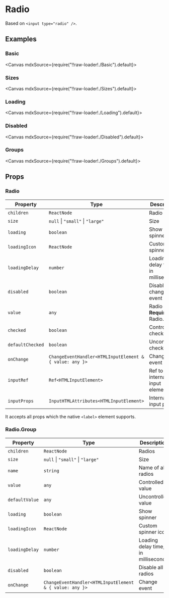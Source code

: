 
<Meta title="Forms/Radio" />

# Radio

Based on `<input type="radio" />`.

## Examples

### Basic

<Canvas mdxSource={require("!!raw-loader!./Basic").default}>
  <Story id="examples-radio--basic" />
</Canvas>

### Sizes

<Canvas mdxSource={require("!!raw-loader!./Sizes").default}>
  <Story id="examples-radio--sizes" />
</Canvas>

### Loading

<Canvas mdxSource={require("!!raw-loader!./Loading").default}>
  <Story id="examples-radio--loading" />
</Canvas>

### Disabled

<Canvas mdxSource={require("!!raw-loader!./Disabled").default}>
  <Story id="examples-radio--disabled" />
</Canvas>

### Groups

<Canvas mdxSource={require("!!raw-loader!./Groups").default}>
  <Story id="examples-radio--groups" />
</Canvas>

## Props

### Radio

| Property         | Type                                                    | Description                              |
| ---------------- | ------------------------------------------------------- | ---------------------------------------- |
| `children`       | `ReactNode`                                             | Radio label                              |
| `size`           | `null` \| `"small"` \| `"large"`                        | Size                                     |
| `loading`        | `boolean`                                               | Show spinner                             |
| `loadingIcon`    | `ReactNode`                                             | Custom spinner icon                      |
| `loadingDelay`   | `number`                                                | Loading delay time, in milliseconds      |
| `disabled`       | `boolean`                                               | Disable change event                     |
| `value`          | `any`                                                   | Radio value. **Required** in Radio.Group |
| `checked`        | `boolean`                                               | Controlled checked                       |
| `defaultChecked` | `boolean`                                               | Uncontrolled checked                     |
| `onChange`       | `ChangeEventHandler<HTMLInputElement & { value: any }>` | Change event                             |
| `inputRef`       | `Ref<HTMLInputElement>`                                 | Ref to internal input element            |
| `inputProps`     | `InputHTMLAttributes<HTMLInputElement>`                 | Internal input props                     |

It accepts all props which the native `<label>` element supports.

### Radio.Group

| Property       | Type                                                    | Description                         |
| -------------- | ------------------------------------------------------- | ----------------------------------- |
| `children`     | `ReactNode`                                             | Radios                              |
| `size`         | `null` \| `"small"` \| `"large"`                        | Size                                |
| `name`         | `string`                                                | Name of all radios                  |
| `value`        | `any`                                                   | Controlled value                    |
| `defaultValue` | `any`                                                   | Uncontrolled value                  |
| `loading`      | `boolean`                                               | Show spinner                        |
| `loadingIcon`  | `ReactNode`                                             | Custom spinner icon                 |
| `loadingDelay` | `number`                                                | Loading delay time, in milliseconds |
| `disabled`     | `boolean`                                               | Disable all radios                  |
| `onChange`     | `ChangeEventHandler<HTMLInputElement & { value: any }>` | Change event                        |
